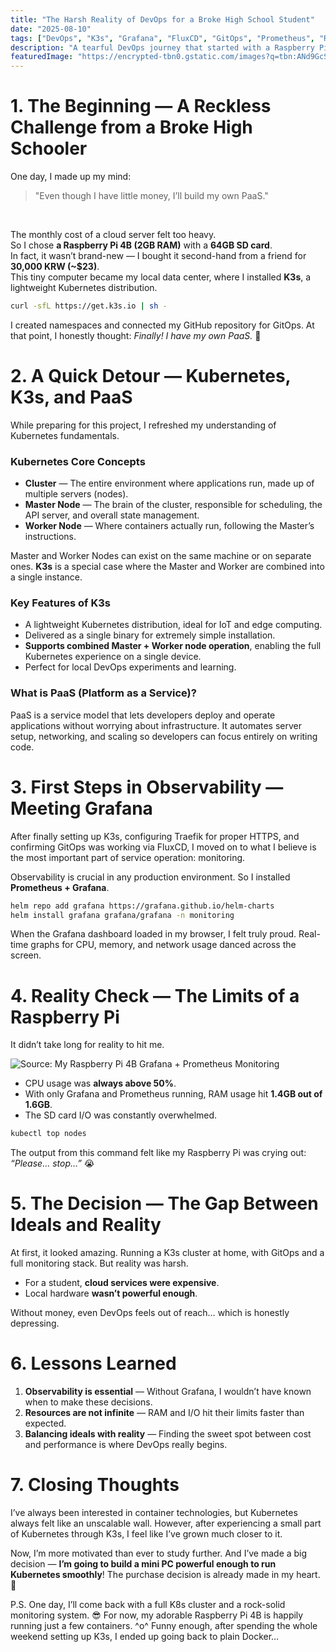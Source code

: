 ```yaml
---
title: "The Harsh Reality of DevOps for a Broke High School Student"
date: "2025-08-10"
tags: ["DevOps", "K3s", "Grafana", "FluxCD", "GitOps", "Prometheus", "Raspberry Pi"]
description: "A tearful DevOps journey that started with a Raspberry Pi and ended with a dose of reality."
featuredImage: "https://encrypted-tbn0.gstatic.com/images?q=tbn:ANd9GcSRYlDNwD1WqtU85yczbbVkitg6y6LTm1IpZg&s"
---
```


# 1. The Beginning — A Reckless Challenge from a Broke High Schooler

One day, I made up my mind:

> "Even though I have little money, I’ll build my own PaaS."

<br/>

The monthly cost of a cloud server felt too heavy.  
So I chose **a Raspberry Pi 4B (2GB RAM)** with a **64GB SD card**.  
In fact, it wasn’t brand-new — I bought it second-hand from a friend for **30,000 KRW (~$23)**.  
This tiny computer became my local data center, where I installed **K3s**, a lightweight Kubernetes distribution.

```bash
curl -sfL https://get.k3s.io | sh -
```

I created namespaces and connected my GitHub repository for GitOps.
At that point, I honestly thought: *Finally! I have my own PaaS.* 🤯

# 2. A Quick Detour — Kubernetes, K3s, and PaaS

While preparing for this project, I refreshed my understanding of Kubernetes fundamentals.

### Kubernetes Core Concepts

* **Cluster** — The entire environment where applications run, made up of multiple servers (nodes).
* **Master Node** — The brain of the cluster, responsible for scheduling, the API server, and overall state management.
* **Worker Node** — Where containers actually run, following the Master’s instructions.

Master and Worker Nodes can exist on the same machine or on separate ones.
**K3s** is a special case where the Master and Worker are combined into a single instance.

### Key Features of K3s

* A lightweight Kubernetes distribution, ideal for IoT and edge computing.
* Delivered as a single binary for extremely simple installation.
* **Supports combined Master + Worker node operation**, enabling the full Kubernetes experience on a single device.
* Perfect for local DevOps experiments and learning.

### What is PaaS (Platform as a Service)?

PaaS is a service model that lets developers deploy and operate applications without worrying about infrastructure.
It automates server setup, networking, and scaling so developers can focus entirely on writing code.

# 3. First Steps in Observability — Meeting Grafana

After finally setting up K3s, configuring Traefik for proper HTTPS, and confirming GitOps was working via FluxCD,
I moved on to what I believe is the most important part of service operation: monitoring.

Observability is crucial in any production environment.
So I installed **Prometheus + Grafana**.

```bash
helm repo add grafana https://grafana.github.io/helm-charts
helm install grafana grafana/grafana -n monitoring
```

When the Grafana dashboard loaded in my browser, I felt truly proud.
Real-time graphs for CPU, memory, and network usage danced across the screen.

# 4. Reality Check — The Limits of a Raspberry Pi

It didn’t take long for reality to hit me.

![Source: My Raspberry Pi 4B Grafana + Prometheus Monitoring](https://blog.iambottle.site/images/raspberrypi4b-k3s-memory.png)

* CPU usage was **always above 50%**.
* With only Grafana and Prometheus running, RAM usage hit **1.4GB out of 1.6GB**.
* The SD card I/O was constantly overwhelmed.

```bash
kubectl top nodes
```

The output from this command felt like my Raspberry Pi was crying out: *“Please… stop…”* 😭

# 5. The Decision — The Gap Between Ideals and Reality

At first, it looked amazing.
Running a K3s cluster at home, with GitOps and a full monitoring stack.
But reality was harsh.

* For a student, **cloud services were expensive**.
* Local hardware **wasn’t powerful enough**.

Without money, even DevOps feels out of reach… which is honestly depressing.

# 6. Lessons Learned

1. **Observability is essential** — Without Grafana, I wouldn’t have known when to make these decisions.
2. **Resources are not infinite** — RAM and I/O hit their limits faster than expected.
3. **Balancing ideals with reality** — Finding the sweet spot between cost and performance is where DevOps really begins.

# 7. Closing Thoughts

I’ve always been interested in container technologies,
but Kubernetes always felt like an unscalable wall.
However, after experiencing a small part of Kubernetes through K3s,
I feel like I’ve grown much closer to it.

Now, I’m more motivated than ever to study further.
And I’ve made a big decision — **I’m going to build a mini PC powerful enough to run Kubernetes smoothly**!
The purchase decision is already made in my heart. 🚀

P.S. One day, I’ll come back with a full K8s cluster and a rock-solid monitoring system. 😎
For now, my adorable Raspberry Pi 4B is happily running just a few containers. ^o^
Funny enough, after spending the whole weekend setting up K3s, I ended up going back to plain Docker…

